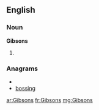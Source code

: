==English==

===Noun===
'''Gibsons'''

# {{plural of|[[Gibson]]}}

===Anagrams===
* {{alphagram|bginoss}}
* [[bossing#English|bossing]]

[[ar:Gibsons]]
[[fr:Gibsons]]
[[mg:Gibsons]]